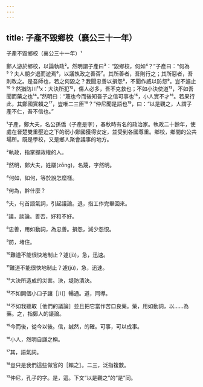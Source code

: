 ```yaml
---
---
---
```

title: 子產不毀鄉校（襄公三十一年）
---




子產不毀鄉校（襄公三十一年）¹

鄭人游於鄉校，以論執政²。然明謂子產曰³：“毀鄉校，何如⁴？”子產曰：“何為⁵？夫人朝夕退而遊焉⁶，以議執政之善否⁷。其所善者，吾則行之；其所惡者，吾則改之。是吾師也，若之何毀之？我聞忠善以損怨⁸，不聞作威以防怨⁹。豈不遽止¹⁰？然猶防川¹¹x：大決所犯¹²，傷人必多，吾不克救也；不如小決使道¹³，不如吾聞而藥之也¹⁴。”然明曰：“蔑也今而後知吾子之信可事也¹⁵，小人實不才¹⁶。若果行此，其鄭國實賴之¹⁷，豈唯二三臣¹⁸？”仲尼聞是語也¹⁹，曰：“以是觀之，人謂子產不仁，吾不信也。”

¹子產，鄭大夫，名公孫僑（子產是字），春秋時有名的政治家。執政二十餘年，使處在晉楚雙重壓迫之下的弱小鄭國獲得安定，並受到各國尊重。鄉校，鄉間的公共場所。既是學校，又是鄉人聚會議事的地方。

²執政，指掌握政權的人。

³然明，鄭大夫，姓鬷(zōng)，名蔑，字然明。

⁴何如，如何，等於說怎麼樣。

⁵何為，幹什麼？

⁶夫，句首語氣詞，引起議論。退，指工作完畢回來。

⁷議，談論。善否，好和不好。

⁸忠善，用如動詞，為忠善。損怨，減少怨恨。

⁹防，堵住。

¹⁰難道不能很快地制止？遽(jù)，急，迅速。

¹¹難道不能很快地制止？遽(jù)，急，迅速。

¹²大決所造成的災害。決，堤防潰決。

¹³不如開個小口子讓［川］暢通。道，同導。

¹⁴不如我聽取［他們的議論］並且把它當作苦口良藥。藥，用如動詞，以……為藥。之，指鄭人的議論。

¹⁵今而後，從今以後。信，誠然，的確。可事，可以成事。

¹⁶小人，然明自謙之稱。

¹⁷其，語氣詞。

¹⁸豈只是我們這些做官的［賴之］。二三，泛指複數。

¹⁹仲尼，孔子的字。是，這。下文“以是觀之”的“是”同。